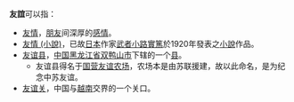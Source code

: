 '''友誼'''可以指：
*[[友情|友情]]，[[朋友|朋友]]间深厚的[[感情|感情]]。
*[[友情_(小說)|友情 (小說)]]，已故[[日本|日本]]作家[[武者小路實篤|武者小路實篤]]於1920年發表之[[小說|小說]]作品。
*[[友谊县|友谊县]]，[[中国|中国]][[黑龙江省|黑龙江省]][[双鸭山市|双鸭山市]]下辖的一个[[县|县]]。
**友谊县得名于[[国营友谊农场|国营友谊农场]]，农场本是由苏联援建，故以此命名，是为纪念中苏友谊。
*[[友谊关|友谊关]]，中国与[[越南|越南]]交界的一个关口。
{{disambig|Cat=二字消歧义|Y}}